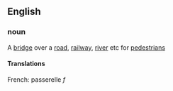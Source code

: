 ==English==
===noun===
A [[bridge]] over a [[road]], [[railway]], [[river]] etc for [[pedestrian]]s
====Translations====
French: passerelle ''f''